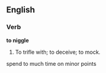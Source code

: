 ==English==

===Verb===

'''to niggle'''

#To trifle with; to deceive; to mock.
spend to much time on minor points